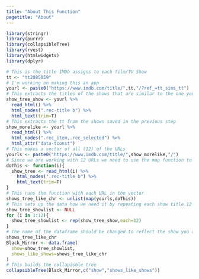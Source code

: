 ```yaml
---
title: "About This Function"
pagetitle: "About"
---
```


```r
library(stringr)
library(purrr)
library(collapsibleTree)
library(rvest)
library(htmlwidgets)
library(dplyr)
```

```r
# This is the title IMDb assigns to each film/TV Show
tt <- "tt2085059"
# I'm working on making this an app
yourl <- paste0("https://www.imdb.com/title/",tt,"/?ref_=tt_sims_tt")
# This extracts the titles of the shows that are similar to the one you searched.
show_tree_show <- yourl %>% 
  read_html() %>% 
  html_nodes(".rec-title b") %>% 
  html_text(trim=T)
# This extracts the tt from the shows saved in the previous step
show_morelike <- yourl %>% 
  read_html() %>% 
  html_nodes(".rec_item,.rec_selected") %>% 
  html_attr("data-tconst") 
# This makes a vector of all (12) of the URLs
yourls <- paste0("https://www.imdb.com/title/",show_morelike,"/")
# Since we are working with 12 URLs we need to use the map function to apply this function over a list. 
doThis <- function(i){
  show_tree <- read_html(i) %>% 
    html_nodes(".rec-title b") %>% 
    html_text(trim=T)
}
# This runs the function with each URL in the vector
shows_tree_like_chr <- unlist(map(yourls,doThis))
# This sets up the data how we need it by repeating each show title 12 times
show_tree_showlist <- NULL
for (i in 1:12){
  show_tree_showlist <- rep(show_tree_show,each=12)
}
# The name of the dataframe should be changed to reflect the show you are working with. 
shows_tree_like_chr
Black_Mirror <- data.frame(
  show=show_tree_showlist,
  shows_like_shows=shows_tree_like_chr
)
# This builds the collapisble tree
collapsibleTree(Black_Mirror,c("show","shows_like_shows"))

```
